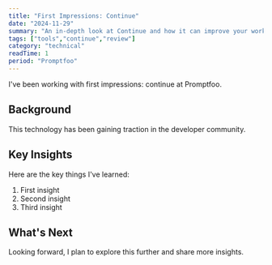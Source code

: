 ```yaml
---
title: "First Impressions: Continue"
date: "2024-11-29"
summary: "An in-depth look at Continue and how it can improve your workflow."
tags: ["tools","continue","review"]
category: "technical"
readTime: 1
period: "Promptfoo"
---
```


I've been working with first impressions: continue at Promptfoo.

## Background

This technology has been gaining traction in the developer community.

## Key Insights

Here are the key things I've learned:

1. First insight
2. Second insight
3. Third insight

## What's Next

Looking forward, I plan to explore this further and share more insights.


